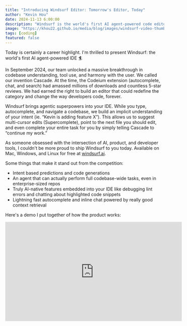 ```yaml
---
title: "Introducing Windsurf Editor: Tomorrow's Editor, Today"
author: "Kevin Hou"
date: 2024-11-13 6:00:00
description: "Windsurf is the world's first AI agent-powered code editor."
image: "https://khou22.github.io/media/blog/images/windsurf-video-thumbnail.png"
tags: [coding]
featured: false
---
```


Today is certainly a career highlight. I'm thrilled to present Windsurf: the world's first AI agent-powered IDE 🏄

In September 2024, our team unlocked a massive breakthrough in codebase understanding, tool use, and harmony with the user. We called our invention Cascade. At the time, the Codeium extension (autocomplete, chat, and search) had amassed millions of downloads and countless 5-star reviews. We had earned the right to build an editor that could redefine the category and change the way developers code, forever.

Windsurf brings agentic superpowers into your IDE. While you type, autocomplete, and navigate a codebase, we build an implicit understanding of your intent (ie. “Kevin is adding feature X”). This allows us to suggest multi-cursor edits (Supercomplete), point to the next file you should edit, and even complete your entire task for you by simply telling Cascade to “continue my work.”

As someone obsessed with the intersection of AI, product, and developer tools, I couldn't be more proud to ship Windsurf to you today. Available on Mac, Windows, and Linux for free at [windsurf.ai](https://windsurf.ai).

Some things that make it stand out from the competition:

- Intent based predictions and code generations
- An agent that can actually perform full codebase-wide tasks, even in enterprise-sized repos
- Truly AI-native features embedded into your IDE like debugging lint errors and chatting about highlighted code snippets
- Lightning fast autocomplete and inline chat powered by really good context retrieval

Here's a demo I put together of how the product works:

<iframe
  width="560"
  height="315"
  src="https://www.youtube.com/embed/sN4eizAYWPQ?si=Lk7cmlGCwOG60RGn"
  title="YouTube video player"
  frameborder="0"
  allow="accelerometer; autoplay; clipboard-write; encrypted-media; gyroscope; picture-in-picture; web-share"
  referrerpolicy="strict-origin-when-cross-origin"
  allowfullscreen
/>

